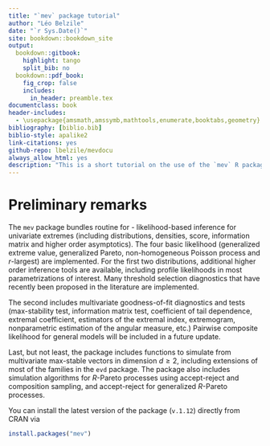 ```yaml
--- 
title: "`mev` package tutorial"
author: "Léo Belzile"
date: "`r Sys.Date()`"
site: bookdown::bookdown_site
output:
  bookdown::gitbook:
    highlight: tango
    split_bib: no 
  bookdown::pdf_book:
    fig_crop: false 
    includes:
      in_header: preamble.tex
documentclass: book
header-includes:
  - \usepackage{amsmath,amssymb,mathtools,enumerate,booktabs,geometry}
bibliography: [biblio.bib]
biblio-style: apalike2
link-citations: yes
github-repo: lbelzile/mevdocu
always_allow_html: yes
description: "This is a short tutorial on the use of the `mev` R package."
---
```

# Preliminary remarks {-}

The `mev` package bundles routine for 
- likelihood-based inference for univariate extremes (including distributions, densities, score, information matrix and higher order asymptotics). The four basic likelihood (generalized extreme value, generalized Pareto, non-homogeneous Poisson process and $r$-largest) are implemented. For the first two distributions, additional higher order inference tools are available, including profile likelihoods in most parametrizations of interest. Many threshold selection diagnostics that have recently been proposed in the literature are implemented. 

The second includes multivariate goodness-of-fit diagnostics and tests (max-stability test, information matrix test, coefficient of tail dependence, extremal coefficient, estimators of the extremal index, extremogram, nonparametric estimation of the angular measure, etc.) Pairwise composite likelihood for general models will be included in a future update.

Last, but not least, the package includes functions to simulate from multivariate max-stable vectors in dimension $d\geq 2$, including extensions of most of the families in the `evd` package. The package also includes simulation algorithms for $R$-Pareto processes using accept-reject and composition sampling, and accept-reject for generalized $R$-Pareto processes.


You can install the latest version of the package (`v.1.12`) directly from CRAN via

```r
install.packages("mev")
```


\newcommand{\bs}[1]{\boldsymbol{#1}}
\newcommand{\Hmat}{\mathbf{H}}
\newcommand{\Mmat}{\mathbf{M}}
\newcommand{\mX}{\mathbf{X}}
\newcommand{\bX}{{\mathbf{X}}}
\newcommand{\bx}{{\mathbf{x}}}
\newcommand{\by}{{\boldsymbol{y}}}
\newcommand{\bY}{{\boldsymbol{Y}}}
\newcommand{\eps}{\varepsilon}
\newcommand{\beps}{\boldsymbol{\varepsilon}}
\newcommand{\bbeta}{\boldsymbol{\beta}}
\newcommand{\hbb}{\hat{\boldsymbol{\beta}}}
\newcommand{\limni}{\lim_{n \ra \infty}}
\newcommand{\Sp}{\mathscr{S}}
\newcommand{\E}[2][]{{\mathsf E}_{#1}\left(#2\right)}
\newcommand{\Va}[2][]{{\mathsf{Var}_{#1}}\left(#2\right)}
\newcommand{\I}[1]{{\mathbf 1}_{#1}}
\newcommand{\R}{\mathbb{R}}
\newcommand{\N}{\mathbb{N}}
\newcommand{\Cn}{\textsf{No}}
\newcommand{\simiid}{\stackrel{\mathrm{iid}}{\sim}}
\newcommand{\bigO}{\mathrm{O}}
\newcommand{\rp}{\mathrm{p}}
\newcommand{\Hy}{\mathrm{H}}
\renewcommand{\d}{\mathrm{d}}
\newcommand{\sphere}{\mathbb{S}}
\newcommand{\ang}{\mathrm{ang}}
\newcommand{\Ri}{\mathcal{R}}
\newcommand{\cone}{\mathcal{C}}
